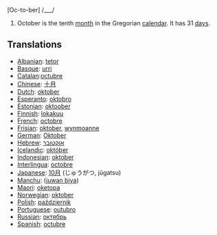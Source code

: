 [Oc-to-ber] /___/

#October is the tenth [[month]] in the Gregorian [[calendar]]. It has 31 [[day]]s.

==Translations==
*[[Albanian]]: [[tetor]]
*[[Basque]]: [[urri]]
*[[Catalan]]:[[octubre]]
*[[Chinese]]: [[十月]]
*[[Dutch]]: [[oktober]]
*[[Esperanto]]: [[oktobro]]
*[[Estonian]]: [[oktoober]]
*[[Finnish]]: [[lokakuu]]
*[[French]]: [[octobre]]
*[[Frisian]]: [[oktober]], [[wynmoanne]]
*[[German]]: [[Oktober]]
*[[Hebrew]]: [[אוקטובר]]
*[[Icelandic]]: [[október]]
*[[Indonesian]]: [[oktober]]
*[[Interlingua]]: [[octobre]]
*[[Japanese]]: [[10月]] (じゅうがつ, jūgatsu)
*[[Manchu]]: ([[juwan biya]])
*[[Maori]]: [[oketopa]]
*[[Norwegian]]: [[oktober]]
*[[Polish]]: [[październik]]
*[[Portuguese]]: [[outubro]]
*[[Russian]]: [[октябрь]]
*[[Spanish]]: [[octubre]]